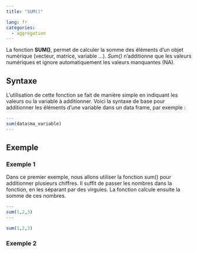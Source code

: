 ```yaml
---
title: "SUM()"

lang: fr
categories:
  - aggrégation
---
```


La fonction **SUM()**, permet de calculer la somme des éléments d'un objet numérique (vecteur, matrice, variable ...). *Sum()* n'additionne que les valeurs numériques et ignore automatiquement les valeurs manquantes (NA). 

## Syntaxe

L’utilisation de cette fonction se fait de manière simple en indiquant les valeurs ou la variable à additionner. Voici la syntaxe de base pour additionner les éléments d’une variable dans un data frame, par exemple :

``` r
---
sum(data$ma_variable)
---
```

## Exemple

### Exemple 1

Dans ce premier exemple, nous allons utiliser la fonction sum() pour additionner plusieurs chiffres. Il suffit de passer les nombres dans la fonction, en les séparant par des virgules. La fonction calcule ensuite la somme de ces nombres.

``` r
---
sum(1,2,3)
---
```

```r
sum(1,2,3)
```


### Exemple 2







